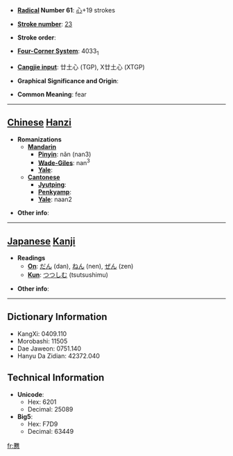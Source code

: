 * '''[[Wiktionary:Chinese radical index| Radical]] Number 61''': [[Wiktionary:Chinese radical index 心|心]]+19 strokes

* '''[[Wiktionary:Chinese total strokes index|Stroke number]]''': [[Wiktionary:Chinese total strokes index 23|23]]

* '''Stroke order''': 

* '''[[Wiktionary:Chinese four corner index|Four-Corner System]]''': 4033<sub>1</sub>

* '''[[Wiktionary:Chinese Cangjie index|Cangjie input]]''': 廿土心 (TGP), X廿土心 (XTGP)

* '''Graphical Significance and Origin''': 

* '''Common Meaning''': fear

----

== [[Chinese]] [[Hanzi]] ==

* '''Romanizations'''
** '''[[Mandarin]]'''
*** '''[[Pinyin]]''': nǎn (nan3)
*** '''[[Wade-Giles]]''': nan<sup>3</sup>
*** '''[[Yale]]''': 
** '''[[Cantonese]]'''
*** '''[[Jyutping]]''':
*** '''[[Penkyamp]]''': 
*** '''[[Yale]]''': naan2

* '''Other info''': 

----

== [[Japanese]] [[Kanji]] ==

* '''Readings'''
** '''[[On]]''': [[だん]] (dan), [[ねん]] (nen), [[ぜん]] (zen)
** '''[[Kun]]''': [[つつしむ]] (tsutsushimu)

* '''Other info''':  

----

== Dictionary Information ==

* KangXi: 0409.110
* Morobashi: 11505
* Dae Jaweon: 0751.140
* Hanyu Da Zidian: 42372.040

== Technical Information ==

* '''Unicode''':
** Hex: 6201
** Decimal: 25089
* '''Big5''':
** Hex: F7D9
** Decimal: 63449

[[fr:戁]]